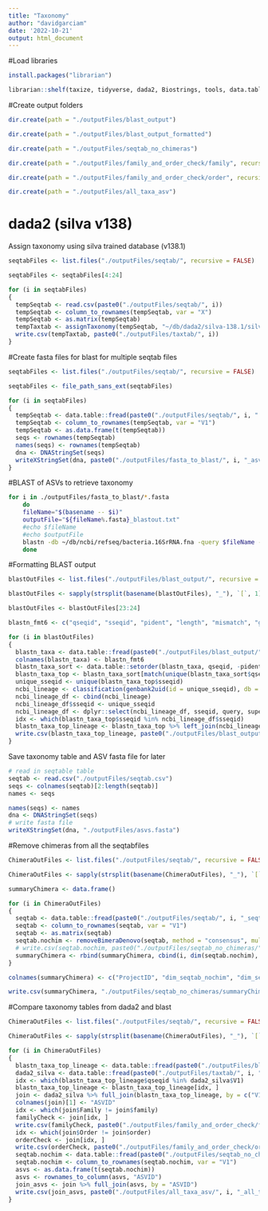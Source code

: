 ```yaml
---
title: "Taxonomy"
author: "davidgarciam"
date: '2022-10-21'
output: html_document
---
```

#Load libraries
```r
install.packages("librarian")

librarian::shelf(taxize, tidyverse, dada2, Biostrings, tools, data.table, phyloseq, ggplot2, janitor)
```

#Create output folders
```r
dir.create(path = "./outputFiles/blast_output")

dir.create(path = "./outputFiles/blast_output_formatted")

dir.create(path = "./outputFiles/seqtab_no_chimeras")

dir.create(path = "./outputFiles/family_and_order_check/family", recursive = TRUE)

dir.create(path = "./outputFiles/family_and_order_check/order", recursive = TRUE)

dir.create(path = "./outputFiles/all_taxa_asv")
```


# dada2 (silva v138)

Assign taxonomy using silva trained database (v138.1)
```r
seqtabFiles <- list.files("./outputFiles/seqtab/", recursive = FALSE)

seqtabFiles <- seqtabFiles[4:24]

for (i in seqtabFiles)
{
  tempSeqtab <- read.csv(paste0("./outputFiles/seqtab/", i))
  tempSeqtab <- column_to_rownames(tempSeqtab, var = "X")
  tempSeqtab <- as.matrix(tempSeqtab)
  tempTaxtab <- assignTaxonomy(tempSeqtab, "~/db/dada2/silva-138.1/silva_nr99_v138.1_train_set.fa.gz", multithread = TRUE)
  write.csv(tempTaxtab, paste0("./outputFiles/taxtab/", i))
}
```

#Create fasta files for blast for multiple seqtab files
```r
seqtabFiles <- list.files("./outputFiles/seqtab/", recursive = FALSE)

seqtabFiles <- file_path_sans_ext(seqtabFiles)

for (i in seqtabFiles)
{
  tempSeqtab <- data.table::fread(paste0("./outputFiles/seqtab/", i, ".csv"))
  tempSeqtab <- column_to_rownames(tempSeqtab, var = "V1")
  tempSeqtab <- as.data.frame(t(tempSeqtab))
  seqs <- rownames(tempSeqtab)
  names(seqs) <- rownames(tempSeqtab)
  dna <- DNAStringSet(seqs)
  writeXStringSet(dna, paste0("./outputFiles/fasta_to_blast/", i, "_asv.fasta"))
}
```

#BLAST of ASVs to retrieve taxonomy
```bash
for i in ./outputFiles/fasta_to_blast/*.fasta
    do
    fileName="$(basename -- $i)"
    outputFile="${fileName%.fasta}_blastout.txt"
    #echo $fileName
    #echo $outputFile
    blastn -db ~/db/ncbi/refseq/bacteria.16SrRNA.fna -query $fileName -outfmt 6 -out ./outputFiles/blast_output/$outputFile -num_threads 16
    done
```

#Formatting BLAST output
```r
blastOutFiles <- list.files("./outputFiles/blast_output/", recursive = FALSE)

blastOutFiles <- sapply(strsplit(basename(blastOutFiles), "_"), `[`, 1)

blastOutFiles <- blastOutFiles[23:24]

blastn_fmt6 <- c("qseqid", "sseqid", "pident", "length", "mismatch", "gapopen", "qstart", "qend", "sstart", "send", "evalue", "bitscore")

for (i in blastOutFiles)
{
  blastn_taxa <- data.table::fread(paste0("./outputFiles/blast_output/", i, "_seqtab_asv_blastout.txt"), sep = "\t", header = FALSE)
  colnames(blastn_taxa) <- blastn_fmt6
  blastn_taxa_sort <- data.table::setorder(blastn_taxa, qseqid, -pident)
  blastn_taxa_top <- blastn_taxa_sort[match(unique(blastn_taxa_sort$qseqid), blastn_taxa_sort$qseqid), ]
  unique_sseqid <- unique(blastn_taxa_top$sseqid)
  ncbi_lineage <- classification(genbank2uid(id = unique_sseqid), db = "ncbi")
  ncbi_lineage_df <- cbind(ncbi_lineage)
  ncbi_lineage_df$sseqid <- unique_sseqid
  ncbi_lineage_df <- dplyr::select(ncbi_lineage_df, sseqid, query, superkingdom, phylum, class, order, family, genus, species)
  idx <- which(blastn_taxa_top$sseqid %in% ncbi_lineage_df$sseqid)
  blastn_taxa_top_lineage <- blastn_taxa_top %>% left_join(ncbi_lineage_df, by = "sseqid")
  write.csv(blastn_taxa_top_lineage, paste0("./outputFiles/blast_output_formatted/", i, "_blastn_refseq16S_taxa.csv"))
}
```

Save taxonomy table and ASV fasta file for later
```r
# read in seqtable table
seqtab <- read.csv("./outputFiles/seqtab.csv")
seqs <- colnames(seqtab)[2:length(seqtab)]
names <- seqs

names(seqs) <- names
dna <- DNAStringSet(seqs)
# write fasta file
writeXStringSet(dna, "./outputFiles/asvs.fasta")
```

#Remove chimeras from all the seqtabfiles
```r
ChimeraOutFiles <- list.files("./outputFiles/seqtab/", recursive = FALSE)

ChimeraOutFiles <- sapply(strsplit(basename(ChimeraOutFiles), "_"), `[`, 1)

summaryChimera <- data.frame()

for (i in ChimeraOutFiles)
{
  seqtab <- data.table::fread(paste0("./outputFiles/seqtab/", i, "_seqtab.csv"))
  seqtab <- column_to_rownames(seqtab, var = "V1")
  seqtab <- as.matrix(seqtab)
  seqtab.nochim <- removeBimeraDenovo(seqtab, method = "consensus", multithread = TRUE, verbose = TRUE)
  # write.csv(seqtab.nochim, paste0("./outputFiles/seqtab_no_chimeras/", i, "_seqtab.nochim.csv"))
  summaryChimera <- rbind(summaryChimera, cbind(i, dim(seqtab.nochim), dim(seqtab), sum(seqtab.nochim) / sum(seqtab)))
}

colnames(summaryChimera) <- c("ProjectID", "dim_seqtab_nochim", "dim_seqtab", "nochim_%")

write.csv(summaryChimera, "./outputFiles/seqtab_no_chimeras/summaryChimeras.csv")
```

#Compare taxonomy tables from dada2 and blast
```r
ChimeraOutFiles <- list.files("./outputFiles/seqtab/", recursive = FALSE)

ChimeraOutFiles <- sapply(strsplit(basename(ChimeraOutFiles), "_"), `[`, 1)

for (i in ChimeraOutFiles)
{
  blastn_taxa_top_lineage <- data.table::fread(paste0("./outputFiles/blast_output_formatted/", i, "_blastn_refseq16S_taxa.csv"))
  dada2_silva <- data.table::fread(paste0("./outputFiles/taxtab/", i, "_seqtab_silva.csv"), header = TRUE)
  idx <- which(blastn_taxa_top_lineage$qseqid %in% dada2_silva$V1)
  blastn_taxa_top_lineage <- blastn_taxa_top_lineage[idx, ]
  join <- dada2_silva %>% full_join(blastn_taxa_top_lineage, by = c("V1" = "qseqid"))
  colnames(join)[1] <- "ASVID"
  idx <- which(join$Family != join$family)
  familyCheck <- join[idx, ]
  write.csv(familyCheck, paste0("./outputFiles/family_and_order_check/family/", i, "_family.csv"))
  idx <- which(join$Order != join$order)
  orderCheck <- join[idx, ]
  write.csv(orderCheck, paste0("./outputFiles/family_and_order_check/order/", i, "_order.csv"))
  seqtab.nochim <- data.table::fread(paste0("./outputFiles/seqtab_no_chimeras/", i, "_seqtab.nochim.csv"))
  seqtab.nochim <- column_to_rownames(seqtab.nochim, var = "V1")
  asvs <- as.data.frame(t(seqtab.nochim))
  asvs <- rownames_to_column(asvs, "ASVID")
  join_asvs <- join %>% full_join(asvs, by = "ASVID")
  write.csv(join_asvs, paste0("./outputFiles/all_taxa_asv/", i, "_all_taxa_asvs.csv"))
}
```
